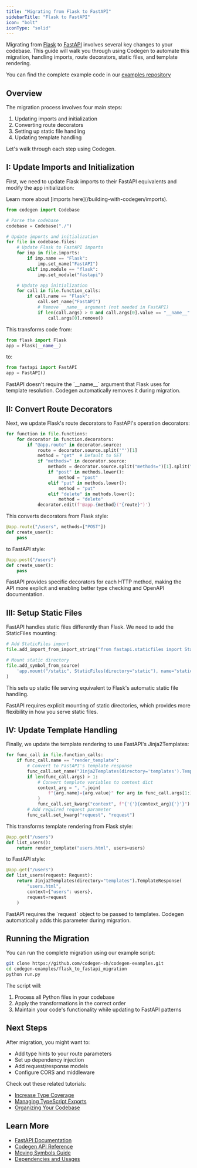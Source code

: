 ```yaml
---
title: "Migrating from Flask to FastAPI"
sidebarTitle: "Flask to FastAPI"
icon: "bolt"
iconType: "solid"
---
```


Migrating from [Flask](https://flask.palletsprojects.com/) to [FastAPI](https://fastapi.tiangolo.com/) involves several key changes to your codebase. This guide will walk you through using Codegen to automate this migration, handling imports, route decorators, static files, and template rendering.

You can find the complete example code in our [examples repository](https://github.com/codegen-sh/codegen-examples/tree/7b978091c3153b687c32928fe10f05425e22f6a5/examples/flask_to_fastapi_migration)

## Overview

The migration process involves four main steps:

1. Updating imports and initialization
2. Converting route decorators
3. Setting up static file handling
4. Updating template handling

Let's walk through each step using Codegen.

## I: Update Imports and Initialization

First, we need to update Flask imports to their FastAPI equivalents and modify the app initialization:

<Tip>
  Learn more about [imports here](/building-with-codegen/imports).
</Tip>

```python
from codegen import Codebase

# Parse the codebase
codebase = Codebase("./")

# Update imports and initialization
for file in codebase.files:
    # Update Flask to FastAPI imports
    for imp in file.imports:
        if imp.name == "Flask":
            imp.set_name("FastAPI")
        elif imp.module == "flask":
            imp.set_module("fastapi")

    # Update app initialization
    for call in file.function_calls:
        if call.name == "Flask":
            call.set_name("FastAPI")
            # Remove __name__ argument (not needed in FastAPI)
            if len(call.args) > 0 and call.args[0].value == "__name__":
                call.args[0].remove()
```

This transforms code from:

```python
from flask import Flask
app = Flask(__name__)
```

to:

```python
from fastapi import FastAPI
app = FastAPI()
```

<Note>
  FastAPI doesn't require the `__name__` argument that Flask uses for template
  resolution. Codegen automatically removes it during migration.
</Note>

## II: Convert Route Decorators

Next, we update Flask's route decorators to FastAPI's operation decorators:

```python
for function in file.functions:
    for decorator in function.decorators:
        if "@app.route" in decorator.source:
            route = decorator.source.split('"')[1]
            method = "get"  # Default to GET
            if "methods=" in decorator.source:
                methods = decorator.source.split("methods=")[1].split("]")[0]
                if "post" in methods.lower():
                    method = "post"
                elif "put" in methods.lower():
                    method = "put"
                elif "delete" in methods.lower():
                    method = "delete"
            decorator.edit(f'@app.{method}("{route}")')
```

This converts decorators from Flask style:

```python
@app.route("/users", methods=["POST"])
def create_user():
    pass
```

to FastAPI style:

```python
@app.post("/users")
def create_user():
    pass
```

<Tip>
  FastAPI provides specific decorators for each HTTP method, making the API more
  explicit and enabling better type checking and OpenAPI documentation.
</Tip>

## III: Setup Static Files

FastAPI handles static files differently than Flask. We need to add the StaticFiles mounting:

```python
# Add StaticFiles import
file.add_import_from_import_string("from fastapi.staticfiles import StaticFiles")

# Mount static directory
file.add_symbol_from_source(
    'app.mount("/static", StaticFiles(directory="static"), name="static")'
)
```

This sets up static file serving equivalent to Flask's automatic static file handling.

<Note>
  FastAPI requires explicit mounting of static directories, which provides more
  flexibility in how you serve static files.
</Note>

## IV: Update Template Handling

Finally, we update the template rendering to use FastAPI's Jinja2Templates:

```python
for func_call in file.function_calls:
    if func_call.name == "render_template":
        # Convert to FastAPI's template response
        func_call.set_name("Jinja2Templates(directory='templates').TemplateResponse")
        if len(func_call.args) > 1:
            # Convert template variables to context dict
            context_arg = ", ".join(
                f"{arg.name}={arg.value}" for arg in func_call.args[1:]
            )
            func_call.set_kwarg("context", f"{'{'}{context_arg}{'}'}")
        # Add required request parameter
        func_call.set_kwarg("request", "request")
```

This transforms template rendering from Flask style:

```python
@app.get("/users")
def list_users():
    return render_template("users.html", users=users)
```

to FastAPI style:

```python
@app.get("/users")
def list_users(request: Request):
    return Jinja2Templates(directory="templates").TemplateResponse(
        "users.html",
        context={"users": users},
        request=request
    )
```

<Note>
  FastAPI requires the `request` object to be passed to templates. Codegen
  automatically adds this parameter during migration.
</Note>

## Running the Migration

You can run the complete migration using our example script:

```bash
git clone https://github.com/codegen-sh/codegen-examples.git
cd codegen-examples/flask_to_fastapi_migration
python run.py
```

The script will:

1. Process all Python files in your codebase
2. Apply the transformations in the correct order
3. Maintain your code's functionality while updating to FastAPI patterns

## Next Steps

After migration, you might want to:

- Add type hints to your route parameters
- Set up dependency injection
- Add request/response models
- Configure CORS and middleware

Check out these related tutorials:

- [Increase Type Coverage](/tutorials/increase-type-coverage)
- [Managing TypeScript Exports](/tutorials/managing-typescript-exports)
- [Organizing Your Codebase](/tutorials/organize-your-codebase)

## Learn More

- [FastAPI Documentation](https://fastapi.tiangolo.com/)
- [Codegen API Reference](/api-reference)
- [Moving Symbols Guide](/building-with-codegen/moving-symbols)
- [Dependencies and Usages](/building-with-codegen/dependencies-and-usages)
